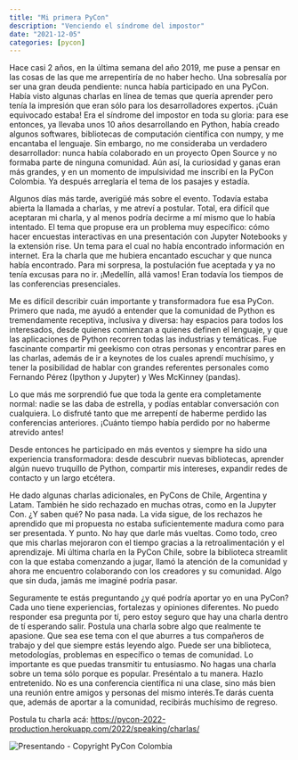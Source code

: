 ```yaml
---
title: "Mi primera PyCon"
description: "Venciendo el síndrome del impostor"
date: "2021-12-05"
categories: [pycon]
---
```


Hace casi 2 años, en la última semana del año 2019, me puse a pensar en las cosas de las que me arrepentiría de no haber hecho. Una sobresalía por ser una gran deuda pendiente: nunca había participado en una PyCon. Había visto algunas charlas en línea de temas que quería aprender pero tenía la impresión que eran sólo para los desarrolladores expertos. ¡Cuán equivocado estaba! Era el síndrome del impostor en toda su gloria: para ese entonces, ya llevaba unos 10 años desarrollando en Python, había creado algunos softwares, bibliotecas de computación científica con numpy, y me encantaba el lenguaje. Sin embargo, no me consideraba un verdadero desarrollador: nunca había colaborado en un proyecto Open Source y no formaba parte de ninguna comunidad. Aún así, la curiosidad y ganas eran más grandes, y en un momento de impulsividad me inscribí en la PyCon Colombia. Ya después arreglaría el tema de los pasajes y estadía.

Algunos días más tarde, averigüé más sobre el evento. Todavía estaba abierta la llamada a charlas, y me atreví a postular. Total, era difícil que aceptaran mi charla, y al menos podría decirme a mí mismo que lo había intentado. El tema que propuse era un problema muy específico: cómo hacer encuestas interactivas en una presentación con Jupyter Notebooks y la extensión rise. Un tema para el cual no había encontrado información en internet. Era la charla que me hubiera encantado escuchar y que nunca había encontrado. Para mi sorpresa, la postulación fue aceptada y ya no tenía excusas para no ir. ¡Medellín, allá vamos! Eran todavía los tiempos de las conferencias presenciales. 

Me es difícil describir cuán importante y transformadora fue esa PyCon. Primero que nada, me ayudó a entender que la comunidad de Python es tremendamente receptiva, inclusiva y diversa: hay espacios para todos los interesados, desde quienes comienzan a quienes definen el lenguaje, y que las aplicaciones de Python recorren todas las industrias y temáticas. Fue fascinante compartir mi geekismo con otras personas y encontrar pares en las charlas, además de ir a keynotes de los cuales aprendí muchísimo, y tener la posibilidad de hablar con grandes referentes personales como Fernando Pérez (Ipython y Jupyter) y Wes McKinney (pandas). 

Lo que más me sorprendió fue que toda la gente era completamente normal: nadie se las daba de estrella, y podías entablar conversación con cualquiera. Lo disfruté tanto que me arrepentí de haberme perdido las conferencias anteriores. ¡Cuánto tiempo había perdido por no haberme atrevido antes!

Desde entonces he participado en más eventos y siempre ha sido una experiencia transformadora: desde descubrir nuevas bibliotecas, aprender algún nuevo truquillo de Python, compartir mis intereses, expandir redes de contacto y un largo etcétera.

He dado algunas charlas adicionales, en PyCons de Chile, Argentina y Latam. También he sido rechazado en muchas otras, como en la Jupyter Con. ¿Y saben qué? No pasa nada. La vida sigue, de los rechazos he aprendido que mi propuesta no estaba suficientemente madura como para ser presentada. Y punto. No hay que darle más vueltas. Como todo, creo que mis charlas mejoraron con el tiempo gracias a la retroalimentación y el aprendizaje. Mi última charla en la PyCon Chile, sobre la biblioteca streamlit con la que estaba comenzando a jugar, llamó la atención de la comunidad y ahora me encuentro colaborando con los creadores y su comunidad. Algo que sin duda, jamás me imaginé podría pasar.

Seguramente te estás preguntando ¿y qué podría aportar yo en una PyCon? Cada uno tiene experiencias, fortalezas y opiniones diferentes. No puedo responder esa pregunta por tí, pero estoy seguro que hay una charla dentro de tí esperando salir. Postula una charla sobre algo que realmente te apasione. Que sea ese tema con el que aburres a tus compañeros de trabajo y del que siempre estás leyendo algo. Puede ser una biblioteca, metodologías, problemas en específico o temas de comunidad. Lo importante es que puedas transmitir tu entusiasmo. No hagas una charla sobre un tema sólo porque es popular. Preséntalo a tu manera. Hazlo entretenido. No es una conferencia científica ni una clase, sino más bien una reunión entre amigos y personas del mismo interés.Te darás cuenta que, además de aportar a la comunidad, recibirás muchísimo de regreso.

Postula tu charla acá: [https://pycon-2022-production.herokuapp.com/2022/speaking/charlas/](https://pycon-2022-production.herokuapp.com/2022/speaking/charlas/)

[](../_images/2021-12-05-pycon-y-sindrome-impostor/pycon1.jpg "Mi charla - Copyright PyCon Colombia")

![](../_images/2021-12-05-pycon-y-sindrome-impostor/pycon2.jpg "Presentando - Copyright PyCon Colombia")